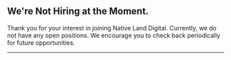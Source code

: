 ## We're Not Hiring at the Moment. 

Thank you for your interest in joining Native Land Digital. Currently, we do not have any open positions. We encourage you to check back periodically for future opportunities.

---